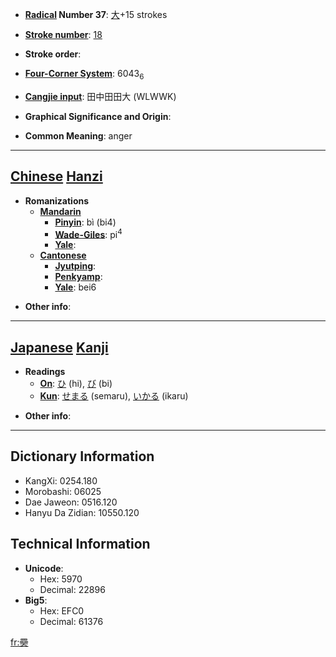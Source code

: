 * '''[[Wiktionary:Chinese radical index| Radical]] Number 37''': [[Wiktionary:Chinese radical index 大|大]]+15 strokes

* '''[[Wiktionary:Chinese total strokes index|Stroke number]]''': [[Wiktionary:Chinese total strokes index 18|18]]

* '''Stroke order''': 

* '''[[Wiktionary:Chinese four corner index|Four-Corner System]]''': 6043<sub>6</sub>

* '''[[Wiktionary:Chinese Cangjie index|Cangjie input]]''': 田中田田大 (WLWWK)

* '''Graphical Significance and Origin''': 

* '''Common Meaning''': anger

----

== [[Chinese]] [[Hanzi]] ==

* '''Romanizations'''
** '''[[Mandarin]]'''
*** '''[[Pinyin]]''': bì (bi4)
*** '''[[Wade-Giles]]''': pi<sup>4</sup>
*** '''[[Yale]]''': 
** '''[[Cantonese]]'''
*** '''[[Jyutping]]''':
*** '''[[Penkyamp]]''': 
*** '''[[Yale]]''': bei6

* '''Other info''': 

----

== [[Japanese]] [[Kanji]] ==

* '''Readings'''
** '''[[On]]''': [[ひ]] (hi), [[び]] (bi)
** '''[[Kun]]''': [[せまる]] (semaru), [[いかる]] (ikaru)

* '''Other info''':  

----

== Dictionary Information ==

* KangXi: 0254.180
* Morobashi: 06025
* Dae Jaweon: 0516.120
* Hanyu Da Zidian: 10550.120

== Technical Information ==

* '''Unicode''':
** Hex: 5970
** Decimal: 22896
* '''Big5''':
** Hex: EFC0
** Decimal: 61376

[[fr:奰]]
